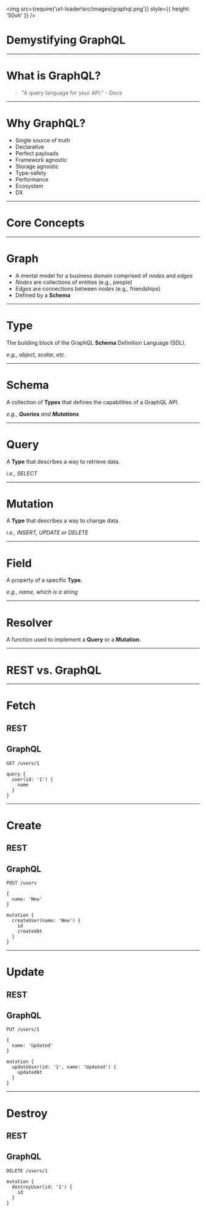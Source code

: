 
<Head>
  <title>Demystifying GraphQL</title>
</Head>

<Invert>

<img
  src={require('url-loader!src/images/graphql.png')}
  style={{
    height: '50vh'
  }}
/>

# Demystifying GraphQL

</Invert>

---

# What is GraphQL?

<blockquote>"A query language for your API." - Docs</blockquote>

---

# Why GraphQL?

<ul>
  <Appear>
    <li>Single source of truth</li>
    <li>Declarative</li>
    <li>Perfect payloads</li>
    <li>Framework agnostic</li>
    <li>Storage agnostic</li>
    <li>Type-safety</li>
    <li>Performance</li>
    <li>Ecosystem</li>
    <li>DX</li>
  </Appear>
</ul>

---

<Invert>

# Core Concepts

</Invert>

---

# Graph

<ul>
  <li>A mental model for a business domain comprised of <i>nodes</i> and <i>edges</i></li>
  <Appear>
    <li><i>Nodes</i> are collections of entities (e.g., people)</li>
    <li><i>Edges</i> are connections between <i>nodes</i> (e.g., friendships)</li>
    <li>Defined by a <b>Schema</b></li>
  </Appear>
</ul>

---

# Type

The building block of the GraphQL **Schema** Definition Language (SDL).

<Appear>

_e.g., object, scalar, etc._

</Appear>

---

# Schema

A collection of **Types** that defines the capabilities of a GraphQL API.

<Appear>

_e.g., **Queries** and **Mutations**_

</Appear>

---

# Query

A **Type** that describes a way to retrieve data.

<Appear>

_i.e., SELECT_

</Appear>

---

# Mutation

A **Type** that describes a way to change data.

<Appear>

_i.e., INSERT, UPDATE or DELETE_

</Appear>

---

# Field

A property of a specific **Type**.

<Appear>

_e.g., name, which is a string_

</Appear>

---

# Resolver

A function used to implement a **Query** or a **Mutation**.

---

<Invert>

# REST vs. GraphQL

</Invert>

---

# Fetch

<Split>
 <h2 style={{ color: 'black' }}>REST</h2>
 <h2 style={{ color: 'black' }}>GraphQL</h2>
</Split>

<Split>
<div style={{ width: '50vw', padding: '0 4vw' }}>

  ```
  GET /users/1
  ```

</div>
<div style={{ width: '50vw', padding: '0 4vw' }}>

  ```
  query {
    user(id: '1') {
      name
    }
  }
  ```

</div>
</Split>

---

# Create

<Split>
 <h2 style={{ color: 'black' }}>REST</h2>
 <h2 style={{ color: 'black' }}>GraphQL</h2>
</Split>

<Split>
<div style={{ width: '50vw', padding: '0 4vw' }}>

  ```
  POST /users

  {
    name: 'New'
  }
  ```

</div>
<div style={{ width: '50vw', padding: '0 4vw' }}>

  ```
  mutation {
    createUser(name: 'New') {
      id
      createdAt
    }
  }
  ```

</div>
</Split>

---

# Update

<Split>
 <h2 style={{ color: 'black' }}>REST</h2>
 <h2 style={{ color: 'black' }}>GraphQL</h2>
</Split>

<Split>
<div style={{ width: '50vw', padding: '0 4vw' }}>

  ```
  PUT /users/1

  {
    name: 'Updated'
  }
  ```

</div>
<div style={{ width: '50vw', padding: '0 4vw' }}>

  ```
  mutation {
    updateUser(id: '1', name: 'Updated') {
      updatedAt
    }
  }
  ```

</div>
</Split>

---

# Destroy

<Split>
 <h2 style={{ color: 'black' }}>REST</h2>
 <h2 style={{ color: 'black' }}>GraphQL</h2>
</Split>

<Split>
<div style={{ width: '50vw', padding: '0 4vw' }}>

  ```
  DELETE /users/1
  ```

</div>
<div style={{ width: '50vw', padding: '0 4vw' }}>

  ```
  mutation {
    destroyUser(id: '1') {
      id
    }
  }
  ```

</div>
</Split>
